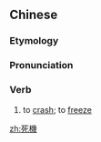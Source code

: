 {{also|死机}}
==Chinese==
{{zh-forms|s=死机}}

===Etymology===
{{zh-compound|死|機|"to die"|from [[計算機]], "computer"}}

===Pronunciation===
{{zh-pron
|m=sǐjī
|c=sei2 gei1
|cat=v
}}

===Verb===
{{zh-verb}}

# to [[crash]]; to [[freeze]] {{gloss|of computers, phones, etc.}}

[[zh:死機]]